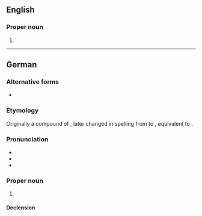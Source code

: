 ==English==
{{wikipedia}}

===Proper noun===
{{en-proper noun}}

# {{place|en|city|s/North Rhine-Westphalia|c/Germany}}

----

==German==
{{wikipedia|lang=de}}

===Alternative forms===
* {{alter|de|Mönchen-Gladbach||dated}}

===Etymology===
Originally a compound of {{af|de|München|pos1=after its medieval abbey|Gladbach|pos2=the original name of the settlement}}, later changed in spelling from {{m|mul|ü}} to {{m|mul|ö}}, equivalent to {{af|de|Mönch|t1=monk|-en-|Gladbach}}.

===Pronunciation===
* {{IPA|de|/mœn.çənˈɡlat.bax/|[ˌmœn.çn̩ˈɡlat.baχ]}}
* {{audio|de|De-Mönchengladbach.ogg|Audio}}
* {{hyph|de|Mön|chen|glad|bach}}

===Proper noun===
{{de-proper noun|toponym}}

# {{place|de|city|s/North Rhine-Westphalia|c/Germany}}
#: {{syn|de|Gladbach|q=informal}}

====Declension====
{{de-ndecl|n,(s).sg}}